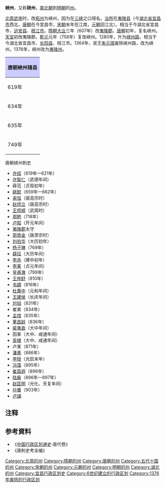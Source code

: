 '''峡州'''，又称'''硖州'''，[[南北朝|南北朝]]到[[明朝|明朝]]的[[州|州]]。

[[北周武帝|北周武帝]]时，改[[拓州|拓州]]为峡州，因为在[[長江三峽|三峡]]之口得名。[[治所|治所]]在[[夷陵县|夷陵县]]（今[[湖北省|湖北省]][[宜昌市|宜昌市]]西北，[[唐朝|唐朝]]在今宜昌市，[[宋朝|宋朝]]末年在江南，[[元朝|元朝]]回江北）。相当于今湖北省宜昌市、[[远安县|远安县]]、[[枝江市|枝江市]]。[[隋朝|隋朝]][[大业_(年号)|大业]]三年（607年）改[[夷陵郡|夷陵郡]]。[[唐朝|唐朝]]初年，复名峡州。[[天宝_(唐朝)|天宝]]初改夷陵郡。[[乾元_(唐朝)|乾元]]元年（758年）复改峡州。1280年，升为[[峡州路|峡州路]]，相当于今湖北省宜昌市、[[长阳土家族自治县|长阳县]]、枝江市。1364年，吴王[[朱元璋|朱元璋]]废除峡州路，改为峡州。1376年，峡州改为[[夷陵州|夷陵州]]。

{| align=center class="wikitable" style="width:600px; text-align:center"
|-
!colspan="2" style="background:#ccccff"|'''唐朝峡州辖县'''
|-
|619年||[[夷陵县|夷陵县]]<ref>今[[湖北省|湖北省]][[宜昌市|宜昌市]][[西陵区|西陵区]][[夜明珠街道|夜明珠街道]]下涝溪村</ref>、[[远安县|远安县]]
|-
|634年||[[夷陵县|夷陵县]]、[[远安县|远安县]]（[[宜都县|宜都县]]、[[长阳县|长阳县]]、[[巴山县|巴山县]]<ref>今[[湖北省|湖北省]][[长阳县|长阳县]][[鸭子口乡|鸭子口乡]]巴山村</ref>来属）
|-
|635年||[[夷陵县|夷陵县]]<ref>改治今[[湖北省|湖北省]][[宜昌市|宜昌市]][[西陵区|西陵区]][[鼓楼街道|鼓楼街道]]</ref>、[[远安县|远安县]]、[[宜都县|宜都县]]、[[长阳县|长阳县]]、[[巴山县|巴山县]]
|-
|749年||[[夷陵县|夷陵县]]、[[远安县|远安县]]、[[宜都县|宜都县]]、[[长阳县|长阳县]]（废除[[巴山县|巴山县]]）
|}

;唐朝峡州刺史
*[[许绍|许绍]]（619年—621年）
*[[许智仁|许智仁]]（武德年间）
*薛范（贞观初年）
*[[姚懿|姚懿]]（659年—662年）
*[[来恒|来恒]]（唐高宗时）
*[[赵师立|赵师立]]（唐高宗时）
*[[王师顺|王师顺]]（武周时）
*[[郑勉|郑勉]]（718年）
*[[卢昭|卢昭]]（开元年间）
*[[夷陵郡|夷陵郡]]太守
*[[郭南金|郭南金]]（唐肃宗时）
*[[刘伯华|刘伯华]]（大历初年）
*[[杨子琳|杨子琳]]（769年）
*[[薛珏|薛珏]]（大历年间）
*[[李舟|李舟]]（建中初年）
*[[李某|李某]]（贞元年间）
*[[皇甫澈|皇甫澈]]（799年）
*[[王仲舒|王仲舒]]（810年）
*[[韦顗|韦顗]]（816年）
*[[杜黄中|杜黄中]]（元和年间）
*[[王建侯|王建侯]]（长庆年间）
*[[刘垍|刘垍]]（831年）
*崔某（834年）
*[[孟琯|孟琯]]（835年）
*[[董昌龄|董昌龄]]（836年）
*[[裴夷直|裴夷直]]（大中年间）
*田某（大中、咸通年间）
*[[吴植|吴植]]（大中、咸通年间）
*卢某（871年）
*[[潘章|潘章]]（886年）
*[[李授|李授]]（光启末年）
*[[冯藻|冯藻]]（895年）
*[[崔昌遐|崔昌遐]]（896年）
*[[陆扆|陆扆]]（896年—897年）
*[[赵匡明|赵匡明]]（光化、天复年间）
*[[孙肇|孙肇]]（903年）
*[[卢誧|卢誧]]

== 注释 ==
{{reflist}}
== 参考資料 ==
* 《[[中国行政区划通史|中国行政区划通史]]·唐代卷》
* 《唐刺史考全编》
{{隋朝行政區劃|nocat}}
{{唐朝行政區劃|nocat}}
{{五代行政區劃|nocat}}
{{十國行政區劃|nocat}}
{{北宋行政区划|nocat}}
{{南宋行政区划|nocat}}
{{DEFAULTSORT:X}}
[[Category:北周的州|Category:北周的州]]
[[Category:隋朝的州|Category:隋朝的州]]
[[Category:唐朝的州|Category:唐朝的州]]
[[Category:五代十国的州|Category:五代十国的州]]
[[Category:宋朝的州|Category:宋朝的州]]
[[Category:元朝的州|Category:元朝的州]]
[[Category:明朝的州|Category:明朝的州]]
[[Category:湖北的州|Category:湖北的州]]
[[Category:宜昌行政区划史|Category:宜昌行政区划史]]
[[Category:6世纪建立的行政区划|Category:6世纪建立的行政区划]]
[[Category:1376年废除的行政区划|Category:1376年废除的行政区划]]